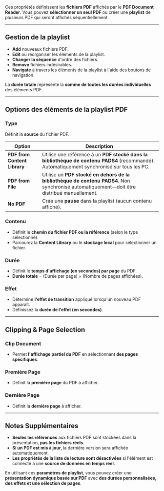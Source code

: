 Ces propriétés définissent les **fichiers PDF** affichés par le **PDF Document Reader**. Vous pouvez **sélectionner un seul PDF** ou créer une **playlist** de plusieurs PDF qui seront affichés séquentiellement.

***

## **Gestion de la playlist**

* **Add** nouveaux fichiers PDF.
* **Edit** ou réorganiser les éléments de la playlist.
* **Changer la séquence** d'ordre des fichiers.
* **Remove** fichiers indésirables.
* **Navigate** à travers les éléments de la playlist à l'aide des boutons de navigation.

La **durée totale** représente la **somme de toutes les durées individuelles** des éléments PDF.

***

## **Options des éléments de la playlist PDF**

### **Type**

Définit la **source** du fichier PDF.

| **Option**                   | **Description**                                                                                                                            |
| ---------------------------- | ------------------------------------------------------------------------------------------------------------------------------------------ |
| **PDF from Content Library** | Utilise une référence à un **PDF stocké dans la bibliothèque de contenu PADS4** (recommandé). Automatiquement synchronisé sur tous les PC. |
| **PDF from File**            | Utilise un **PDF stocké en dehors de la bibliothèque de contenu PADS4**. Non synchronisé automatiquement—doit être distribué manuellement. |
| **No PDF**                   | Crée une **pause** dans la playlist (aucun contenu affiché).                                                                               |

### **Contenu**

* Définit le **chemin du fichier PDF ou la référence** (selon le type sélectionné).
* Parcourez la **Content Library** ou le **stockage local** pour sélectionner un fichier.

### **Durée**

* Définit le **temps d'affichage (en secondes) par page** du PDF.
* **Durée totale** = (Durée par page) × (Nombre de pages affichées).

### **Effet**

* Détermine **l'effet de transition** appliqué lorsqu'un nouveau PDF apparaît.
* Définissez la **durée de l'effet (en secondes)**.

***

## **Clipping & Page Selection**

### **Clip Document**

* Permet **l'affichage partiel du PDF** en sélectionnant **des pages spécifiques**.

### **Première Page**

* Définit la **première page** du PDF à afficher.

### **Dernière Page**

* Définit la **dernière page** à afficher.

***

## **Notes Supplémentaires**

* **Seules les références** aux fichiers PDF sont stockées dans la présentation, **pas les fichiers réels**.
* **Si un PDF est mis à jour**, la dernière version sera affichée automatiquement.
* **Les propriétés de la liste de lecture sont désactivées** si l'élément est connecté à une **source de données en temps réel**.

En utilisant ces **paramètres de playlist**, vous pouvez créer une **présentation dynamique basée sur PDF** avec **des durées personnalisées, des effets et une sélection de pages**.
